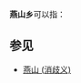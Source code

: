 '''燕山乡'''可以指：
{{PRC admin/disambig|34/03/03/200/000|50/01/01/227/000|51/19/22/201/000}}

==参见==
*[[燕山_(消歧义)|燕山 (消歧义)]]

{{disambig|cat=三字中国乡名消歧义}}